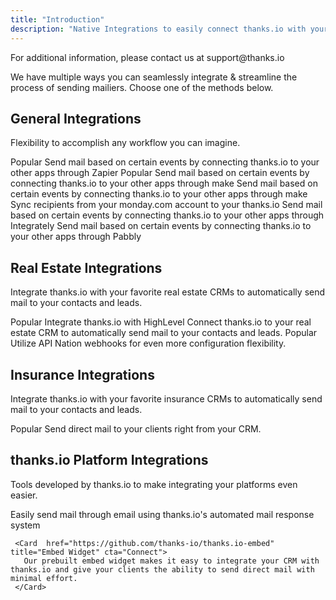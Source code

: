```yaml
---
title: "Introduction"
description: "Native Integrations to easily connect thanks.io with your favorite tools"
---
```


<Note>
For additional information, please contact us at support@thanks.io
</Note>

We have multiple ways you can seamlessly integrate & streamline the process of sending mailiers. Choose one of the methods below.

## General Integrations

Flexibility to accomplish any workflow you can imagine.

<Columns cols={3}>
    <Card href="https://zapier.com/apps/thanksio/integrations" title="Zapier" cta="Connect">
     <Tip>Popular</Tip>
      Send mail based on certain events by connecting thanks.io to your other apps through Zapier
     </Card>
    <Card href="https://www.make.com/en/integrations/thanks-io" title="Make"  cta="Connect">
     <Tip>Popular</Tip>
      Send mail based on certain events by connecting thanks.io to your other apps through make
     </Card>
     <Card  href="https://www.zohoflow.com/apps/thanks-io/integrations/" title="Zoho" cta="Connect">
        Send mail based on certain events by connecting thanks.io to your other apps through make
     </Card>
</Columns>

<Columns cols={3}>
    <Card href="https://auth.monday.com/oauth2/authorize?client_id=b72018ee3190a0b91ced0082c1f4bc15&response_type=install" title="monday.com" cta="Connect">
      Sync recipients from your monday.com account to your thanks.io
     </Card>
    <Card href="https://integrately.com/integrations/thanks-io" title="Integrately" cta="Connect">
      Send mail based on certain events by connecting thanks.io to your other apps through Integrately
     </Card>
    <Card href="https://www.pabbly.com/connect/integrations/Thanks.io/" title="Pabbly" cta="Connect">
      Send mail based on certain events by connecting thanks.io to your other apps through Pabbly
     </Card>
</Columns>

## Real Estate Integrations

Integrate thanks.io with your favorite real estate CRMs to automatically send mail to your contacts and leads.

<Columns cols={3}>
    <Card href="https://help.thanks.io/easy-add-to-list-webhooks" title="HighLevel"  cta="Connect">
      <Tip>Popular</Tip>
      Integrate thanks.io with HighLevel
     </Card>
    <Card href="https://my.apination.com/apps/thanks_io" title="API Nation"  cta="Connect">
      Connect thanks.io to your real estate CRM to automatically send mail to your contacts and leads. 
     </Card>
     <Card  href="https://my.apination.com/apps/webhooks/thanks_io/" title="API Nation Webhooks" cta="Connect">
        <Tip>Popular</Tip>
        Utilize API Nation webhooks for even more configuration flexibility.
     </Card>
</Columns>

## Insurance Integrations

Integrate thanks.io with your favorite insurance CRMs to automatically send mail to your contacts and leads.

<Columns cols={3}>
    <Card href="https://www.medicareproapp.com/user/userController/login" title="MedicarePRO"  cta="Connect">
      <Tip>Popular</Tip>
      Send direct mail to your clients right from your CRM.
     </Card>
</Columns>

## thanks.io Platform Integrations

Tools developed by thanks.io to make integrating your platforms even easier.

<Columns cols={3}>
    <Card href="https://help.thanks.io/send-via-email" title="Email" cta="Connect">
      Easily send mail through email using thanks.io's automated mail response system
     </Card>

     <Card  href="https://github.com/thanks-io/thanks.io-embed" title="Embed Widget" cta="Connect">
       Our prebuilt embed widget makes it easy to integrate your CRM with thanks.io and give your clients the ability to send direct mail with minimal effort. 
     </Card>
</Columns>

